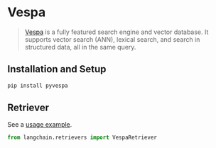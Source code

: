 # Vespa

>[Vespa](https://vespa.ai/) is a fully featured search engine and vector database. 
> It supports vector search (ANN), lexical search, and search in structured data, all in the same query.
 
## Installation and Setup


```bash
pip install pyvespa
```



## Retriever

See a [usage example](/docs/modules/data_connection/retrievers/integrations/vespa.html).

```python
from langchain.retrievers import VespaRetriever
```
